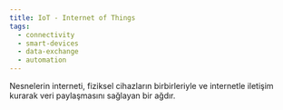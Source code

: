 ```yaml
---
title: IoT - Internet of Things
tags:
  - connectivity
  - smart-devices
  - data-exchange
  - automation
---
```


Nesnelerin interneti, fiziksel cihazların birbirleriyle ve internetle iletişim kurarak veri paylaşmasını sağlayan bir ağdır.
